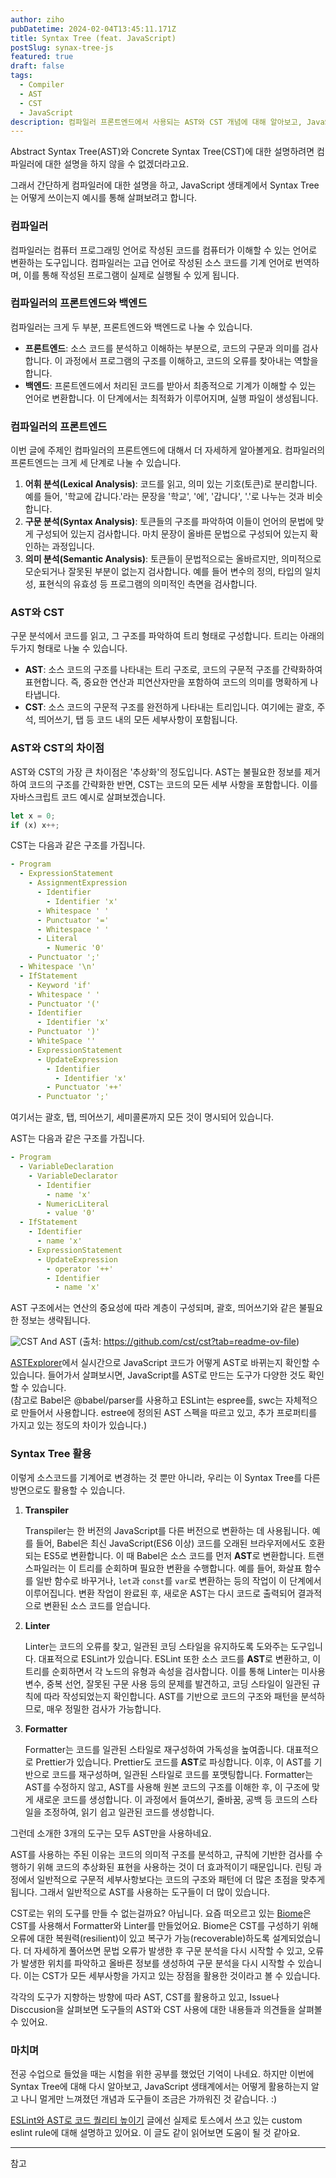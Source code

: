 ```yaml
---
author: ziho
pubDatetime: 2024-02-04T13:45:11.171Z
title: Syntax Tree (feat. JavaScript)
postSlug: synax-tree-js
featured: true
draft: false
tags:
  - Compiler
  - AST
  - CST
  - JavaScript
description: 컴파일러 프론트엔드에서 사용되는 AST와 CST 개념에 대해 알아보고, JavaScript 생태계에서 어떻게 사용되는지 살펴봅니다.
---
```




Abstract Syntax Tree(AST)와 Concrete Syntax Tree(CST)에 대한 설명하려면 컴파일러에 대한 설명을 하지 않을 수 없겠더라고요.

그래서 간단하게 컴파일러에 대한 설명을 하고, JavaScript 생태계에서 Syntax Tree는 어떻게 쓰이는지 예시를 통해 살펴보려고 합니다.

### 컴파일러

컴파일러는 컴퓨터 프로그래밍 언어로 작성된 코드를 컴퓨터가 이해할 수 있는 언어로 변환하는 도구입니다. 컴파일러는 고급 언어로 작성된 소스 코드를 기계 언어로 번역하며, 이를 통해 작성된 프로그램이 실제로 실행될 수 있게 됩니다.

### 컴파일러의 프론트엔드와 백엔드

컴파일러는 크게 두 부분, 프론트엔드와 백엔드로 나눌 수 있습니다.

- **프론트엔드**: 소스 코드를 분석하고 이해하는 부분으로, 코드의 구문과 의미를 검사합니다. 이 과정에서 프로그램의 구조를 이해하고, 코드의 오류를 찾아내는 역할을 합니다.
- **백엔드**: 프론트엔드에서 처리된 코드를 받아서 최종적으로 기계가 이해할 수 있는 언어로 변환합니다. 이 단계에서는 최적화가 이루어지며, 실행 파일이 생성됩니다.

### 컴파일러의 프론트엔드

이번 글에 주제인 컴파일러의 프론트엔드에 대해서 더 자세하게 알아볼게요.
컴파일러의 프론트엔드는 크게 세 단계로 나눌 수 있습니다.

1. **어휘 분석(Lexical Analysis)**: 코드를 읽고, 의미 있는 기호(토큰)로 분리합니다. 예를 들어, '학교에 갑니다.'라는 문장을 '학교', '에', '갑니다', '.'로 나누는 것과 비슷합니다.
2. **구문 분석(Syntax Analysis)**: 토큰들의 구조를 파악하여 이들이 언어의 문법에 맞게 구성되어 있는지 검사합니다. 마치 문장이 올바른 문법으로 구성되어 있는지 확인하는 과정입니다.
3. **의미 분석(Semantic Analysis)**: 토큰들이 문법적으로는 올바르지만, 의미적으로 모순되거나 잘못된 부분이 없는지 검사합니다. 예를 들어 변수의 정의, 타입의 일치성, 표현식의 유효성 등 프로그램의 의미적인 측면을 검사합니다.

### AST와 CST

구문 분석에서 코드를 읽고, 그 구조를 파악하여 트리 형태로 구성합니다.
트리는 아래의 두가지 형태로 나눌 수 있습니다.

- **AST**: 소스 코드의 구조를 나타내는 트리 구조로, 코드의 구문적 구조를 간략화하여 표현합니다. 즉, 중요한 연산과 피연산자만을 포함하여 코드의 의미를 명확하게 나타냅니다.
- **CST**: 소스 코드의 구문적 구조를 완전하게 나타내는 트리입니다. 여기에는 괄호, 주석, 띄어쓰기, 탭 등 코드 내의 모든 세부사항이 포함됩니다.

### AST와 CST의 차이점

AST와 CST의 가장 큰 차이점은 '추상화'의 정도입니다. AST는 불필요한 정보를 제거하여 코드의 구조를 간략화한 반면, CST는 코드의 모든 세부 사항을 포함합니다. 이를 자바스크립트 코드 예시로 살펴보겠습니다.

```js
let x = 0;
if (x) x++;
```

CST는 다음과 같은 구조를 가집니다.

```yaml
- Program
  - ExpressionStatement
    - AssignmentExpression
      - Identifier
        - Identifier 'x'
      - Whitespace ' '
      - Punctuator '='
      - Whitespace ' '
      - Literal
        - Numeric '0'
    - Punctuator ';'
  - Whitespace '\n'
  - IfStatement
    - Keyword 'if'
    - Whitespace ' '
    - Punctuator '('
    - Identifier
	  - Identifier 'x'
    - Punctuator ')'
    - WhiteSpace ''
    - ExpressionStatement
      - UpdateExpression
        - Identifier
          - Identifier 'x'
        - Punctuator '++'
      - Punctuator ';'
```

여기서는 괄호, 탭, 띄어쓰기, 세미콜론까지 모든 것이 명시되어 있습니다.

AST는 다음과 같은 구조를 가집니다.

```yaml
- Program
  - VariableDeclaration
    - VariableDeclarator
      - Identifier
        - name 'x'
      - NumericLiteral
        - value '0'
  - IfStatement
    - Identifier
	  - name 'x'
    - ExpressionStatement
      - UpdateExpression
        - operator '++'
        - Identifier
          - name 'x'
```

AST 구조에서는 연산의 중요성에 따라 계층이 구성되며, 괄호, 띄어쓰기와 같은 불필요한 정보는 생략됩니다.

 <Image
    alt="CST And AST"
    src={DiagramImage}
    fill
    priority
    className="!m-0 rounded-lg object-cover"
/>
(출처: https://github.com/cst/cst?tab=readme-ov-file)

[ASTExplorer](https://astexplorer.net)에서 실시간으로 JavaScript 코드가 어떻게 AST로 바뀌는지 확인할 수 있습니다.
들어가서 살펴보시면, JavaScript를 AST로 만드는 도구가 다양한 것도 확인할 수 있습니다.<br/>
(참고로 Babel은 @babel/parser를 사용하고 ESLint는 espree를, swc는 자체적으로 만들어서 사용합니다. estree에 정의된 AST 스펙을 따르고 있고, 추가 프로퍼티를 가지고 있는 정도의 차이가 있습니다.)

<OGCard url="https://www.astexplorer.net/" />

### Syntax Tree 활용

이렇게 소스코드를 기계어로 변경하는 것 뿐만 아니라, 우리는 이 Syntax Tree를 다른 방면으로도 활용할 수 있습니다.

1. **Transpiler**

   Transpiler는 한 버전의 JavaScript를 다른 버전으로 변환하는 데 사용됩니다. 예를 들어, Babel은 최신 JavaScript(ES6 이상) 코드를 오래된 브라우저에서도 호환되는 ES5로 변환합니다.
   이 때 Babel은 소스 코드를 먼저 **AST**로 변환합니다. 트랜스파일러는 이 트리를 순회하며 필요한 변환을 수행합니다. 예를 들어, 화살표 함수를 일반 함수로 바꾸거나, `let`과 `const`를 `var`로 변환하는 등의 작업이 이 단계에서 이루어집니다. 변환 작업이 완료된 후, 새로운 AST는 다시 코드로 출력되어 결과적으로 변환된 소스 코드를 얻습니다.

2. **Linter**

   Linter는 코드의 오류를 찾고, 일관된 코딩 스타일을 유지하도록 도와주는 도구입니다. 대표적으로 ESLint가 있습니다.
   ESLint 또한 소스 코드를 **AST**로 변환하고, 이 트리를 순회하면서 각 노드의 유형과 속성을 검사합니다. 이를 통해 Linter는 미사용 변수, 중복 선언, 잘못된 구문 사용 등의 문제를 발견하고, 코딩 스타일이 일관된 규칙에 따라 작성되었는지 확인합니다. AST를 기반으로 코드의 구조와 패턴을 분석하므로, 매우 정밀한 검사가 가능합니다.

3. **Formatter**

   Formatter는 코드를 일관된 스타일로 재구성하여 가독성을 높여줍니다. 대표적으로 Prettier가 있습니다.
   Prettier도 코드를 **AST**로 파싱합니다. 이후, 이 AST를 기반으로 코드를 재구성하며, 일관된 스타일로 코드를 포맷팅합니다. Formatter는 AST를 수정하지 않고, AST를 사용해 원본 코드의 구조를 이해한 후, 이 구조에 맞게 새로운 코드를 생성합니다. 이 과정에서 들여쓰기, 줄바꿈, 공백 등 코드의 스타일을 조정하여, 읽기 쉽고 일관된 코드를 생성합니다.

그런데 소개한 3개의 도구는 모두 AST만을 사용하네요.

AST를 사용하는 주된 이유는 코드의 의미적 구조를 분석하고, 규칙에 기반한 검사를 수행하기 위해 코드의 추상화된 표현을 사용하는 것이 더 효과적이기 때문입니다.
린팅 과정에서 일반적으로 구문적 세부사항보다는 코드의 구조와 패턴에 더 많은 초점을 맞추게 됩니다. 그래서 일반적으로 AST를 사용하는 도구들이 더 많이 있습니다.

CST로는 위의 도구를 만들 수 없는걸까요? 아닙니다. 요즘 떠오르고 있는 [Biome](https://biomejs.dev/internals/architecture/)은 CST를 사용해서 Formatter와 Linter를 만들었어요.
Biome은 CST를 구성하기 위해 오류에 대한 복원력(resilient)이 있고 복구가 가능(recoverable)하도록 설계되었습니다.
더 자세하게 풀어쓰면 문법 오류가 발생한 후 구문 분석을 다시 시작할 수 있고, 오류가 발생한 위치를 파악하고 올바른 정보를 생성하여 구문 분석을 다시 시작할 수 있습니다. 이는 CST가 모든 세부사항을 가지고 있는 장점을 활용한 것이라고 볼 수 있습니다.

각각의 도구가 지향하는 방향에 따라 AST, CST를 활용하고 있고, Issue나 Disccusion을 살펴보면 도구들의 AST와 CST 사용에 대한 내용들과 의견들을 살펴볼 수 있어요.

### 마치며

전공 수업으로 들었을 때는 시험을 위한 공부를 했었던 기억이 나네요.
하지만 이번에 Syntax Tree에 대해 다시 알아보고, JavaScript 생태계에서는 어떻게 활용하는지 알고 나니 멀게만 느껴졌던 개념과 도구들이 조금은 가까워진 것 같습니다. :)

[ESLint와 AST로 코드 퀄리티 높이기](https://toss.tech/article/improving-code-quality-via-eslint-and-ast) 글에선 실제로 토스에서 쓰고 있는 custom eslint rule에 대해 설명하고 있어요.
이 글도 같이 읽어보면 도움이 될 것 같아요.

---

참고

<OGCard url="https://github.com/estree/estree" />
<br />
<OGCard url="https://github.com/cst/cst" />
<br />
<OGCard url="https://biomejs.dev/internals/architecture/" />
<br />
<OGCard url="https://medium.com/basecs/leveling-up-ones-parsing-game-with-asts-d7a6fc2400ff" />
